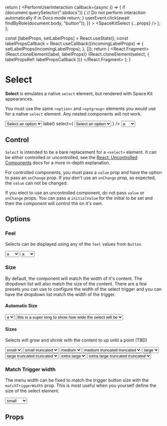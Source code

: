 
<Meta title="Form/Select" component={SpaceKitSelect} />

  return (
    <PerformUserInteraction
      callback={async () => {
        if (document.querySelector(".sbdocs")) {
          // Do not perform interaction automatically if in Docs mode
          return;
        }
        userEvent.click(await findByRole(document.body, "button"));
      }}
    >
      <SpaceKitSelect {...props} />
    </PerformUserInteraction>
  );
};

  const [labelProps, setLabelProps] = React.useState();
  const labelPropsCallback = React.useCallback((incomingLabelProps) => {
    setLabelProps(incomingLabelProps);
  }, []);
  return (
    <React.Fragment>
      {React.cloneElement(label, labelProps)}
      {React.cloneElement(select, { labelPropsRef: labelPropsCallback })}
    </React.Fragment>
  );
}

# Select

**Select** is emulates a native `select` element, but rendered with Space Kit appearances.

You must use the same `<option>` and `<optgroup>` elements you would use for a native `select` element. Any nested components will not work.

<Canvas>
  <Story name="basic options">
    <Select aria-labelledby="basic-options-label" initialValue="">
      <option value="">Select an option</option>
      <option value="value a">a</option>
      <option value="value b">b</option>
    </Select>
  </Story>
  <Story name="basic options with label">
    <SelectWithLabel
      label={<label>label</label>}
      select={
        <Select initialValue="">
          <option value="">Select an option</option>
          <option value="value a">a</option>
          <option value="value b">b</option>
        </Select>
      }
    />
  </Story>
  <Story name="basic optgroup">
    <Select label={<>select an item</>}>
      <optgroup label="Group of options">
        <option value="value a">a</option>
        <option value="value b">b</option>
      </optgroup>
      <optgroup label="Second of options">
        <option value="value c">c</option>
        <option value="value d">d</option>
      </optgroup>
    </Select>
  </Story>
  <Story name="disabled">
    <Select label="disabled" disabled>
      <option value="value a">a</option>
      <option value="value b">b</option>
    </Select>
  </Story>
</Canvas>

## Control

`Select` is intended to be a bare replacement for a `<select>` element. It can be either controlled or uncontrolled, see the [React: Uncontrolled Components](https://reactjs.org/docs/uncontrolled-components.html) docs for a more in-depth explanation.

For controlled components, you must pass a `value` prop and have the option to pass an `onChange` prop. If you don't use an `onChange` prop, as expected, the `value` can not be changed.

If you elect to use an uncontrolled component, do not pass `value` or `onChange` props. You can pass a `initialValue` for the initial to be set and then the component will control the on it's own.

## Options

### Feel

Selects can be displayed using any of the `feel` values from `Button`.

<Canvas>
  <Story name="feel raised">
    <Select label={<>select an item</>} feel="raised">
      <option>a</option>
      <optgroup label="header 1">
        <option>b</option>
      </optgroup>
    </Select>
  </Story>
  <Story name="feel flat">
    <Select label={<>select an item</>} feel="flat">
      <option>a</option>
      <optgroup label="header 1">
        <option>b</option>
      </optgroup>
    </Select>
  </Story>
</Canvas>

### Size

By default, the component will match the width of it's content. The dropdown list will also match the size of the content. There are a few presets you can use to configure the width of the select trigger and you can have the dropdown list match the width of the trigger.

#### Automatic Size

<Canvas>
  <Story name="Automatic Size, Narrow">
    <Select value="a">
      <option>a</option>
    </Select>
  </Story>
  <Story name="Automatic Size, Wide">
    <Select value="this is a super long to show how wide the select will be">
      <option>this is a super long to show how wide the select will be</option>
    </Select>
  </Story>
</Canvas>

#### Sizes

Selects will grow and shrink with the content to up until a point (TBD)

<Canvas>
  <Story name="Small, Not Truncated">
    <Select size="small" value="small">
      <option>small</option>
    </Select>
  </Story>
  <Story name="Small, Truncated">
    <Select size="small" value="small truncated">
      <option>small truncated</option>
    </Select>
  </Story>
  <Story name="Medium, Not Truncated">
    <Select size="medium" value="medium">
      <option>medium</option>
    </Select>
  </Story>
  <Story name="Medium, Truncated">
    <Select size="medium" value="medium truncated truncated">
      <option>medium truncated truncated</option>
    </Select>
  </Story>
  <Story name="Large, Not Truncated">
    <Select size="large" value="large">
      <option>large</option>
    </Select>
  </Story>
  <Story name="Large, Truncated">
    <Select size="large" value="large truncated truncated">
      <option>large truncated truncated</option>
    </Select>
  </Story>
  <Story name="Extra Large, Not Truncated">
    <Select size="extra large" value="extra large">
      <option>extra large</option>
    </Select>
  </Story>
  <Story name="Extra Large, Truncated">
    <Select size="extra large" value="extra large truncated truncated">
      <option>extra large truncated truncated</option>
    </Select>
  </Story>
</Canvas>

### Match Trigger width

The menu width can be fixed to match the trigger button size with the `matchTriggerWidth` prop. This is most useful when you yourself define the size of the select element.

<Canvas>
  <Story name="Match Trigger Prop">
    <Select value="small" matchTriggerWidth style={{ width: 150 }}>
      <option>small</option>
      <option>medium</option>
      <option>large</option>
    </Select>
  </Story>
</Canvas>

## Props

<ArgsTable of={SpaceKitSelect} />
